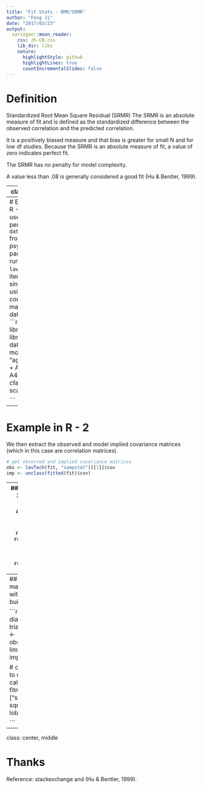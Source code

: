 ---
title: "Fit Stats - RMR/SRMR"
author: "Feng Ji"
date: "2017/03/23"
output:
  xaringan::moon_reader:
    css: zh-CN.css
    lib_dir: libs
    nature:
      highlightStyle: github
      highlightLines: true
      countIncrementalSlides: false
---
# Definition
Standardized Root Mean Square Residual (SRMR) 
The SRMR is an absolute measure of fit and is defined as the standardized difference between the observed correlation and the predicted correlation.  

It is a positively biased measure and that bias is greater for small N and for low df studies.  Because the SRMR is an absolute measure of fit, a value of zero indicates perfect fit.  

The SRMR has no penalty for model complexity.  

A value less than .08 is generally considered a good fit (Hu & Bentler, 1999).

---
class: middle

### Formula

### ![SRMR](https://ifengji.github.io/Slides/Untitled/fomula.png)
Thus, the formula involves:

* Getting the square of the scaled discrepancy between model implied and observed covariances, where the scaling makes the comparison more like comparing the correlation. E.g., imagine implied and observed correlations r = .2 and r = .3; this becomes (.2 - .3)^2 = .01

* Getting the average of these discrepancies (i.e., dividing by p(p+1)/2p(p+1)/2; the number of sample moments (i.e., covariances plus variances; e.g., 3 variables = 6 moments [3 covariances and 3 variances)).
* Squaring the average discrepancy obtained in step 2.

So the metric of SRMR can broadly be considered an average (specifically the quadratic mean) difference between implied and observed correlations (albeit with particular forms of averaging, and using the variances as well).

---
# Example in R - 1
We'll use personality `data (bfi)` from the psych package and run a cfa in `lavaan` (four items on a single factor) using the correlation matrix of the data as input.
```{r tidy=FALSE, error=FALSE, warning=FALSE， message = FALSE}
library(psych)
library(lavaan)
data(bfi)
model <- "agree =~ A1 + A2 + A3 + A4"
fit <- cfa(model, scale(bfi))

```
---

# Example in R - 2
We then extract the observed and model implied covariance matrices (which in this case are correlation matrices).
```{r tidy=FALSE, error=FALSE, warning=FALSE}
# get observed and implied covariance matrices
obs <- lavTech(fit, "sampstat")[[1]]$cov
imp <- unclass(fitted(fit)$cov)
```
---
## Example in R - 3
This is what they look like along with the absolute differences
```{r tidy=FALSE, out.height=5}
round(obs, 5); 
round(imp, 5)
# calculating absolute differences:
round(abs(obs - imp), 5)
```

---
## Comparing manual calculation with the results of built-in function

```{r tidy=FALSE, error=FALSE, warning=FALSE}
# extract diagonal and upper triangle cells
lobs <-  obs[!lower.tri(obs)]
limp <-  imp[!lower.tri(imp)]

# compare "srmr" to manual calculation
fitmeasures(fit)["srmr"]
sqrt(mean((limp - lobs)^2))

```




---

class: center, middle

# Thanks
Reference: stackexchange and (Hu & Bentler, 1999).